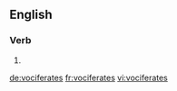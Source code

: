 
==English==

===Verb===
{{head|en|verb form}}

# {{en-third-person singular of|vociferate}}

[[de:vociferates]]
[[fr:vociferates]]
[[vi:vociferates]]
